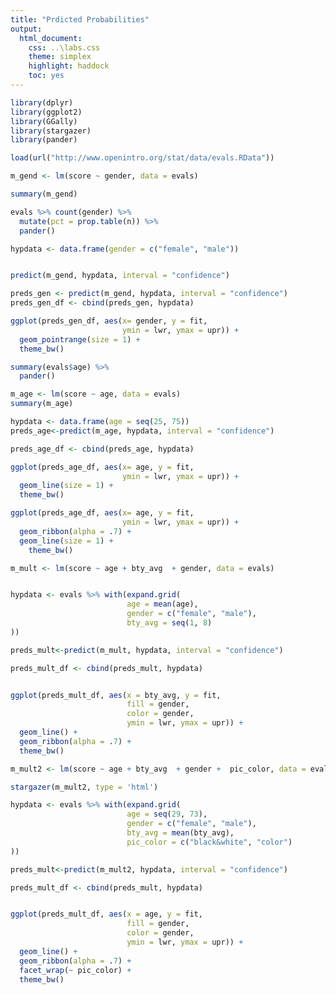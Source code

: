 ```yaml
---
title: "Prdicted Probabilities"
output:
  html_document:
    css: ..\labs.css
    theme: simplex
    highlight: haddock
    toc: yes
---
```



```r
library(dplyr)
library(ggplot2)
library(GGally)
library(stargazer)
library(pander)
```



```r
load(url("http://www.openintro.org/stat/data/evals.RData"))
```


```r
m_gend <- lm(score ~ gender, data = evals)

summary(m_gend)
```
```r
evals %>% count(gender) %>% 
  mutate(pct = prop.table(n)) %>% 
  pander()
```

```r
hypdata <- data.frame(gender = c("female", "male"))


predict(m_gend, hypdata, interval = "confidence")
```


```r
preds_gen <- predict(m_gend, hypdata, interval = "confidence")
preds_gen_df <- cbind(preds_gen, hypdata)
```

```r


ggplot(preds_gen_df, aes(x= gender, y = fit,
                         ymin = lwr, ymax = upr)) +
  geom_pointrange(size = 1) +
  theme_bw()
```




```r
summary(evals$age) %>% 
  pander()
```



```r
m_age <- lm(score ~ age, data = evals)
summary(m_age)
```


```r
hypdata <- data.frame(age = seq(25, 75))
preds_age<-predict(m_age, hypdata, interval = "confidence")

preds_age_df <- cbind(preds_age, hypdata)
```


```r
ggplot(preds_age_df, aes(x= age, y = fit,
                         ymin = lwr, ymax = upr)) +
  geom_line(size = 1) +
  theme_bw()

ggplot(preds_age_df, aes(x= age, y = fit,
                         ymin = lwr, ymax = upr)) +
  geom_ribbon(alpha = .7) +
  geom_line(size = 1) + 
    theme_bw()
```









```r
m_mult <- lm(score ~ age + bty_avg  + gender, data = evals)


hypdata <- evals %>% with(expand.grid(
                          age = mean(age),
                          gender = c("female", "male"),
                          bty_avg = seq(1, 8)
))

preds_mult<-predict(m_mult, hypdata, interval = "confidence")

preds_mult_df <- cbind(preds_mult, hypdata)


ggplot(preds_mult_df, aes(x = bty_avg, y = fit, 
                          fill = gender,
                          color = gender,
                          ymin = lwr, ymax = upr)) +
  geom_line() +
  geom_ribbon(alpha = .7) +
  theme_bw()


```


```r
m_mult2 <- lm(score ~ age + bty_avg  + gender +  pic_color, data = evals)
```

```r
stargazer(m_mult2, type = 'html')
```

```r
hypdata <- evals %>% with(expand.grid(
                          age = seq(29, 73),
                          gender = c("female", "male"),
                          bty_avg = mean(bty_avg),
                          pic_color = c("black&white", "color")
))

preds_mult<-predict(m_mult2, hypdata, interval = "confidence")

preds_mult_df <- cbind(preds_mult, hypdata)


ggplot(preds_mult_df, aes(x = age, y = fit, 
                          fill = gender,
                          color = gender,
                          ymin = lwr, ymax = upr)) +
  geom_line() +
  geom_ribbon(alpha = .7) +
  facet_wrap(~ pic_color) +
  theme_bw()
```



